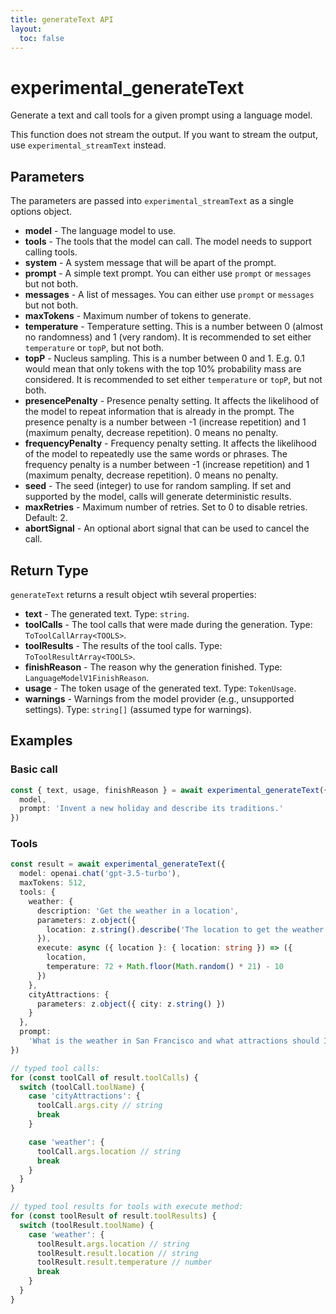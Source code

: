 ```yaml
---
title: generateText API
layout:
  toc: false
---
```



# experimental_generateText

Generate a text and call tools for a given prompt using a language model.

This function does not stream the output. If you want to stream the output, use `experimental_streamText` instead.

## Parameters

The parameters are passed into `experimental_streamText` as a single options object.

- **model** - The language model to use.
- **tools** - The tools that the model can call. The model needs to support calling tools.
- **system** - A system message that will be apart of the prompt.
- **prompt** - A simple text prompt. You can either use `prompt` or `messages` but not both.
- **messages** - A list of messages. You can either use `prompt` or `messages` but not both.
- **maxTokens** - Maximum number of tokens to generate.
- **temperature** - Temperature setting.
  This is a number between 0 (almost no randomness) and 1 (very random).
  It is recommended to set either `temperature` or `topP`, but not both.
- **topP** - Nucleus sampling. This is a number between 0 and 1.
  E.g. 0.1 would mean that only tokens with the top 10% probability mass are considered.
  It is recommended to set either `temperature` or `topP`, but not both.
- **presencePenalty** - Presence penalty setting.
  It affects the likelihood of the model to repeat information that is already in the prompt.
  The presence penalty is a number between -1 (increase repetition) and 1 (maximum penalty, decrease repetition).
  0 means no penalty.
- **frequencyPenalty** - Frequency penalty setting.
  It affects the likelihood of the model to repeatedly use the same words or phrases.
  The frequency penalty is a number between -1 (increase repetition) and 1 (maximum penalty, decrease repetition).
  0 means no penalty.
- **seed** - The seed (integer) to use for random sampling.
  If set and supported by the model, calls will generate deterministic results.
- **maxRetries** - Maximum number of retries. Set to 0 to disable retries. Default: 2.
- **abortSignal** - An optional abort signal that can be used to cancel the call.

## Return Type

`generateText` returns a result object wtih several properties:

- **text** - The generated text. Type: `string`.
- **toolCalls** - The tool calls that were made during the generation. Type: `ToToolCallArray<TOOLS>`.
- **toolResults** - The results of the tool calls. Type: `ToToolResultArray<TOOLS>`.
- **finishReason** - The reason why the generation finished. Type: `LanguageModelV1FinishReason`.
- **usage** - The token usage of the generated text. Type: `TokenUsage`.
- **warnings** - Warnings from the model provider (e.g., unsupported settings). Type: `string[]` (assumed type for warnings).

## Examples

### Basic call

```ts
const { text, usage, finishReason } = await experimental_generateText({
  model,
  prompt: 'Invent a new holiday and describe its traditions.'
})
```

### Tools

```ts
const result = await experimental_generateText({
  model: openai.chat('gpt-3.5-turbo'),
  maxTokens: 512,
  tools: {
    weather: {
      description: 'Get the weather in a location',
      parameters: z.object({
        location: z.string().describe('The location to get the weather for')
      }),
      execute: async ({ location }: { location: string }) => ({
        location,
        temperature: 72 + Math.floor(Math.random() * 21) - 10
      })
    },
    cityAttractions: {
      parameters: z.object({ city: z.string() })
    }
  },
  prompt:
    'What is the weather in San Francisco and what attractions should I visit?'
})

// typed tool calls:
for (const toolCall of result.toolCalls) {
  switch (toolCall.toolName) {
    case 'cityAttractions': {
      toolCall.args.city // string
      break
    }

    case 'weather': {
      toolCall.args.location // string
      break
    }
  }
}

// typed tool results for tools with execute method:
for (const toolResult of result.toolResults) {
  switch (toolResult.toolName) {
    case 'weather': {
      toolResult.args.location // string
      toolResult.result.location // string
      toolResult.result.temperature // number
      break
    }
  }
}
```

